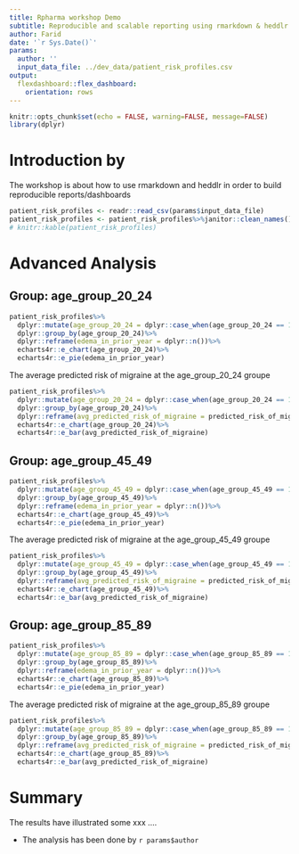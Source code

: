 ```yaml
---
title: Rpharma workshop Demo
subtitle: Reproducible and scalable reporting using rmarkdown & heddlr
author: Farid
date: '`r Sys.Date()`'
params:
  author: ''
  input_data_file: ../dev_data/patient_risk_profiles.csv
output:
  flexdashboard::flex_dashboard:
    orientation: rows
---
```

```r
knitr::opts_chunk$set(echo = FALSE, warning=FALSE, message=FALSE)
library(dplyr)
```

# Introduction by 


The workshop is about how to use rmarkdown and heddlr in order to build reproducible reports/dashboards 


```r
patient_risk_profiles <- readr::read_csv(params$input_data_file)
patient_risk_profiles <- patient_risk_profiles%>%janitor::clean_names()
# knitr::kable(patient_risk_profiles)
```

# Advanced Analysis 

## Group: age_group_20_24

```r
patient_risk_profiles%>%
  dplyr::mutate(age_group_20_24 = dplyr::case_when(age_group_20_24 == 1  ~ "Yes", .default = "No"))%>%
  dplyr::group_by(age_group_20_24)%>%
  dplyr::reframe(edema_in_prior_year = dplyr::n())%>%
  echarts4r::e_chart(age_group_20_24)%>%
  echarts4r::e_pie(edema_in_prior_year)
```

The average predicted risk of migraine at the age_group_20_24 groupe

```r
patient_risk_profiles%>%
  dplyr::mutate(age_group_20_24 = dplyr::case_when(age_group_20_24 == 1  ~ "Yes", .default = "No"))%>%
  dplyr::group_by(age_group_20_24)%>%
  dplyr::reframe(avg_predicted_risk_of_migraine = predicted_risk_of_migraine)%>%
  echarts4r::e_chart(age_group_20_24)%>%
  echarts4r::e_bar(avg_predicted_risk_of_migraine)
```

## Group: age_group_45_49

```r
patient_risk_profiles%>%
  dplyr::mutate(age_group_45_49 = dplyr::case_when(age_group_45_49 == 1  ~ "Yes", .default = "No"))%>%
  dplyr::group_by(age_group_45_49)%>%
  dplyr::reframe(edema_in_prior_year = dplyr::n())%>%
  echarts4r::e_chart(age_group_45_49)%>%
  echarts4r::e_pie(edema_in_prior_year)
```

The average predicted risk of migraine at the age_group_45_49 groupe

```r
patient_risk_profiles%>%
  dplyr::mutate(age_group_45_49 = dplyr::case_when(age_group_45_49 == 1  ~ "Yes", .default = "No"))%>%
  dplyr::group_by(age_group_45_49)%>%
  dplyr::reframe(avg_predicted_risk_of_migraine = predicted_risk_of_migraine)%>%
  echarts4r::e_chart(age_group_45_49)%>%
  echarts4r::e_bar(avg_predicted_risk_of_migraine)
```

## Group: age_group_85_89

```r
patient_risk_profiles%>%
  dplyr::mutate(age_group_85_89 = dplyr::case_when(age_group_85_89 == 1  ~ "Yes", .default = "No"))%>%
  dplyr::group_by(age_group_85_89)%>%
  dplyr::reframe(edema_in_prior_year = dplyr::n())%>%
  echarts4r::e_chart(age_group_85_89)%>%
  echarts4r::e_pie(edema_in_prior_year)
```

The average predicted risk of migraine at the age_group_85_89 groupe

```r
patient_risk_profiles%>%
  dplyr::mutate(age_group_85_89 = dplyr::case_when(age_group_85_89 == 1  ~ "Yes", .default = "No"))%>%
  dplyr::group_by(age_group_85_89)%>%
  dplyr::reframe(avg_predicted_risk_of_migraine = predicted_risk_of_migraine)%>%
  echarts4r::e_chart(age_group_85_89)%>%
  echarts4r::e_bar(avg_predicted_risk_of_migraine)
```

# Summary 

The results have illustrated some xxx ....


* The analysis has been done by `r params$author`